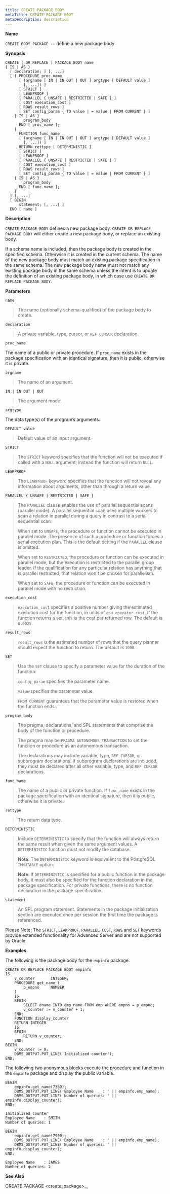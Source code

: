 ```yaml
---
title: CREATE PACKAGE BODY
metaTitle: CREATE PACKAGE BODY
metaDescription: description
---
```


**Name**

`CREATE BODY PACKAGE --` define a new package body

**Synopsis**

``` text
CREATE [ OR REPLACE ] PACKAGE BODY name
{ IS | AS }
  [ declaration; ] [, ...]
  [ { PROCEDURE proc_name
      [ (argname [ IN | IN OUT | OUT ] argtype [ DEFAULT value ]
        [, ...]) ]
      [ STRICT ]
      [ LEAKPROOF ]
      [ PARALLEL { UNSAFE | RESTRICTED | SAFE } ]
      [ COST execution_cost ]
      [ ROWS result_rows ]
      [ SET config_param { TO value | = value | FROM CURRENT } ]
    { IS | AS }
        program_body
      END [ proc_name ];
    |
      FUNCTION func_name
      [ (argname [ IN | IN OUT | OUT ] argtype [ DEFAULT value ]
        [, ...]) ]
      RETURN rettype [ DETERMINISTIC ]
      [ STRICT ]
      [ LEAKPROOF ]
      [ PARALLEL { UNSAFE | RESTRICTED | SAFE } ]
      [ COST execution_cost ]
      [ ROWS result_rows ]
      [ SET config_param { TO value | = value | FROM CURRENT } ]
    { IS | AS }
        program_body
      END [ func_name ];
    }
  ] [, ...]
  [ BEGIN
      statement; [, ...] ]
  END [ name ]
```

**Description**

`CREATE PACKAGE BODY` defines a new package body. `CREATE OR REPLACE
PACKAGE BODY` will either create a new package body, or replace an
existing body.

If a schema name is included, then the package body is created in the
specified schema. Otherwise it is created in the current schema. The
name of the new package body must match an existing package
specification in the same schema. The new package body name must not
match any existing package body in the same schema unless the intent is
to update the definition of an existing package body, in which case use
`CREATE OR REPLACE PACKAGE BODY`.

**Parameters**

`name`

> The name (optionally schema-qualified) of the package body to create.

`declaration`

> A private variable, type, cursor, or `REF CURSOR` declaration.

`proc_name`

The name of a public or private procedure. If `proc_name` exists in the
package specification with an identical signature, then it is public,
otherwise it is private.

`argname`

> The name of an argument.

`IN | IN OUT | OUT`

> The argument mode.

`argtype`

The data type(s) of the program’s arguments.

`DEFAULT value`

> Default value of an input argument.

`STRICT`

> The `STRICT` keyword specifies that the function will not be executed
> if called with a `NULL` argument; instead the function will return
> `NULL`.

`LEAKPROOF`

> The `LEAKPROOF` keyword specifies that the function will not reveal
> any information about arguments, other than through a return value.

`PARALLEL { UNSAFE | RESTRICTED | SAFE }`

> The `PARALLEL` clause enables the use of parallel sequential scans
> (parallel mode). A parallel sequential scan uses multiple workers to
> scan a relation in parallel during a query in contrast to a serial
> sequential scan.
> 
> When set to `UNSAFE`, the procedure or function cannot be executed in
> parallel mode. The presence of such a procedure or function forces a
> serial execution plan. This is the default setting if the `PARALLEL`
> clause is omitted.
> 
> When set to `RESTRICTED`, the procedure or function can be executed in
> parallel mode, but the execution is restricted to the parallel group
> leader. If the qualification for any particular relation has anything
> that is parallel restricted, that relation won't be chosen for
> parallelism.
> 
> When set to `SAFE`, the procedure or function can be executed in
> parallel mode with no restriction.

`execution_cost`

> `execution_cost` specifies a positive number giving the estimated
> execution cost for the function, in units of `cpu_operator_cost`. If
> the function returns a set, this is the cost per returned row. The
> default is `0.0025`.

`result_rows`

> `result_rows` is the estimated number of rows that the query planner
> should expect the function to return. The default is `1000`.

`SET`

> Use the `SET` clause to specify a parameter value for the duration of
> the function:
> 
> `config_param` specifies the parameter name.
> 
> `value` specifies the parameter value.
> 
> `FROM CURRENT` guarantees that the parameter value is restored when
> the function ends.

`program_body`

> The pragma, declarations, and SPL statements that comprise the body of
> the function or procedure.
> 
> The pragma may be `PRAGMA AUTONOMOUS_TRANSACTION` to set the function
> or procedure as an autonomous transaction.
> 
> The declarations may include variable, type, `REF CURSOR`, or
> subprogram declarations. If subprogram declarations are included, they
> must be declared after all other variable, type, and `REF CURSOR`
> declarations.

`func_name`

> The name of a public or private function. If `func_name` exists in the
> package specification with an identical signature, then it is public,
> otherwise it is private.

`rettype`

> The return data type.

`DETERMINISTIC`

> Include `DETERMINISTIC` to specify that the function will always
> return the same result when given the same argument values. A
> `DETERMINISTIC` function must not modify the database.
> 
> **Note**: The `DETERMINISTIC` keyword is equivalent to the PostgreSQL
> `IMMUTABLE` option.
> 
> **Note**: If `DETERMINISTIC` is specified for a public function in the
> package body, it must also be specified for the function declaration
> in the package specification. For private functions, there is no
> function declaration in the package specification.

`statement`

> An SPL program statement. Statements in the package initialization
> section are executed once per session the first time the package is
> referenced.

Please Note: The `STRICT`, `LEAKPROOF`, `PARALLEL`, `COST`, `ROWS` and
`SET` keywords provide extended functionality for Advanced Server and
are not supported by Oracle.

**Examples**

The following is the package body for the `empinfo` package.

``` text
CREATE OR REPLACE PACKAGE BODY empinfo
IS
    v_counter       INTEGER;
    PROCEDURE get_name (
        p_empno     NUMBER
    )
    IS
    BEGIN
        SELECT ename INTO emp_name FROM emp WHERE empno = p_empno;
        v_counter := v_counter + 1;
    END;
    FUNCTION display_counter
    RETURN INTEGER
    IS
    BEGIN
        RETURN v_counter;
    END;
BEGIN
    v_counter := 0;
    DBMS_OUTPUT.PUT_LINE('Initialized counter');
END;
```

The following two anonymous blocks execute the procedure and function in
the `empinfo` package and display the public variable.

``` text
BEGIN
    empinfo.get_name(7369);
    DBMS_OUTPUT.PUT_LINE('Employee Name    : ' || empinfo.emp_name);
    DBMS_OUTPUT.PUT_LINE('Number of queries: ' || empinfo.display_counter);
END;

Initialized counter
Employee Name    : SMITH
Number of queries: 1

BEGIN
    empinfo.get_name(7900);
    DBMS_OUTPUT.PUT_LINE('Employee Name    : ' || empinfo.emp_name);
    DBMS_OUTPUT.PUT_LINE('Number of queries: ' || empinfo.display_counter);
END;

Employee Name    : JAMES
Number of queries: 2
```

**See Also**

<span class="title-ref">CREATE PACKAGE \<create_package\>_</span>,
